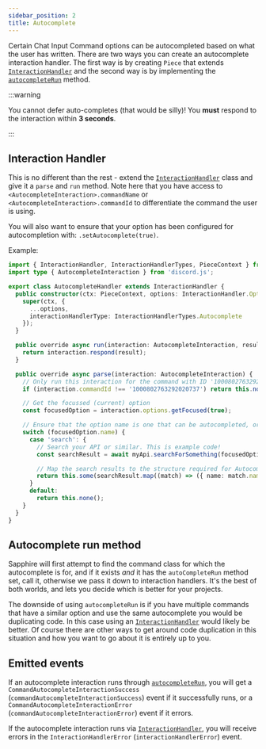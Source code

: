 ```yaml
---
sidebar_position: 2
title: Autocomplete
---
```


Certain Chat Input Command options can be autocompleted based on what the user has written. There are two ways you can
create an autocomplete interaction handler. The first way is by creating `Piece` that extends
[`InteractionHandler`][interaction-handler] and the second way is by implementing the
[`autocompleteRun`][autocomplete-run] method.

:::warning

You cannot defer auto-completes (that would be silly)! You **must** respond to the interaction within **3 seconds**.

:::

## Interaction Handler

This is no different than the rest - extend the [`InteractionHandler`][interaction-handlers] class and give it a `parse`
and `run` method. Note here that you have access to `<AutocompleteInteraction>.commandName` or
`<AutocompleteInteraction>.commandId` to differentiate the command the user is using.

You will also want to ensure that your option has been configured for autocompletion with: `.setAutocomplete(true)`.

Example:

```typescript ts2esm2cjs
import { InteractionHandler, InteractionHandlerTypes, PieceContext } from '@sapphire/framework';
import type { AutocompleteInteraction } from 'discord.js';

export class AutocompleteHandler extends InteractionHandler {
  public constructor(ctx: PieceContext, options: InteractionHandler.Options) {
    super(ctx, {
      ...options,
      interactionHandlerType: InteractionHandlerTypes.Autocomplete
    });
  }

  public override async run(interaction: AutocompleteInteraction, result: InteractionHandler.ParseResult<this>) {
    return interaction.respond(result);
  }

  public override async parse(interaction: AutocompleteInteraction) {
    // Only run this interaction for the command with ID '1000802763292020737'
    if (interaction.commandId !== '1000802763292020737') return this.none();

    // Get the focussed (current) option
    const focusedOption = interaction.options.getFocused(true);

    // Ensure that the option name is one that can be autocompleted, or return none if not.
    switch (focusedOption.name) {
      case 'search': {
        // Search your API or similar. This is example code!
        const searchResult = await myApi.searchForSomething(focusedOption.value as string);

        // Map the search results to the structure required for Autocomplete
        return this.some(searchResult.map((match) => ({ name: match.name, value: match.key })));
      }
      default:
        return this.none();
    }
  }
}
```

## Autocomplete run method

Sapphire will first attempt to find the command class for which the autocomplete is for, and if it exists _and_ it has
the `autoCompleteRun` method set, call it, otherwise we pass it down to interaction handlers. It's the best of both
worlds, and lets you decide which is better for your projects.

The downside of using `autocompleteRun` is if you have multiple commands that have a similar option and use the same
autocomplete you would be duplicating code. In this case using an [`InteractionHandler`][interaction-handler] would
likely be better. Of course there are other ways to get around code duplication in this situation and how you want to go
about it is entirely up to you.

## Emitted events

If an autocomplete interaction runs through [`autocompleteRun`][autocomplete-run], you will get a
`CommandAutocompleteInteractionSuccess` (`commandAutocompleteInteractionSuccess`) event if it successfully runs, or a
`CommandAutocompleteInteractionError` (`commandAutocompleteInteractionError`) event if it errors.

If the autocomplete interaction runs via [`InteractionHandler`][interaction-handler], you will receive errors in the
`InteractionHandlerError` (`interactionHandlerError`) event.

[interaction-handlers]: ./what-are-they
[interaction-handler]: ../../Documentation/api-framework/classes/InteractionHandler-1
[autocomplete-run]: ../../Documentation/api-framework/classes/Command-1#autocompleterun
